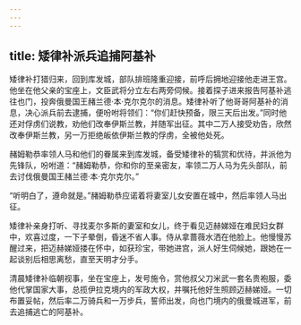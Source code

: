 ```yaml
---
---
---
```

title: 矮律补派兵追捕阿基补
---




矮律补打猎归来，回到库发城，部队排班隆重迎接，前呼后拥地迎接他走进王宫。他坐在他父亲的宝座上，文臣武将分立左右两旁伺候。接着探子进来报告阿基补逃往也门，投奔俄曼国王赭兰德·本·克尔克尔的消息。矮律补听了他哥哥阿基补的消息，决心派兵前去逮捕，便吩咐将领们：“你们赶快预备，限三天后出发。”同时他还对俘虏们说教，劝他们改奉伊斯兰教，并随军出征。其中二万人接受劝告，欣然改奉伊斯兰教，另一万拒绝皈依伊斯兰教的俘虏，全被他处死。

赭姆勒恭率领人马和他们的眷属来到库发城，备受矮律补的犒赏和优待，并派他为先锋队，吩咐道：“赭姆勒恭，你和你的至亲密友，率领二万人马为先头部队，前去讨伐俄曼国王赭兰德·本·克尔克尔。”

“听明白了，遵命就是。”赭姆勒恭应诺着将妻室儿女安置在城中，然后率领人马出征。

矮律补亲身打听、寻找麦尔多斯的妻室和女儿，终于看见迈赫娣娅在难民妇女群中，欢喜过度，一下子晕倒，昏迷不省人事。侍从拿蔷薇水洒在他脸上。他慢慢苏醒过来，把迈赫娣娅搂在怀中，如获珍宝，带她进宫，派人好生伺候她，跟她在一起谈别后相思离愁，直至天明才分手。

清晨矮律补临朝视事，坐在宝座上，发号施令，赏他叔父刀米武一套名贵袍服，委他代掌国家大事，总揽伊拉克境内的军政大权，并嘱托他好生照顾迈赫娣娅。一切布置妥帖，然后率二万骑兵和一万步兵，誓师出发，向也门境内的俄曼城进军，前去追捕逃亡的阿基补。